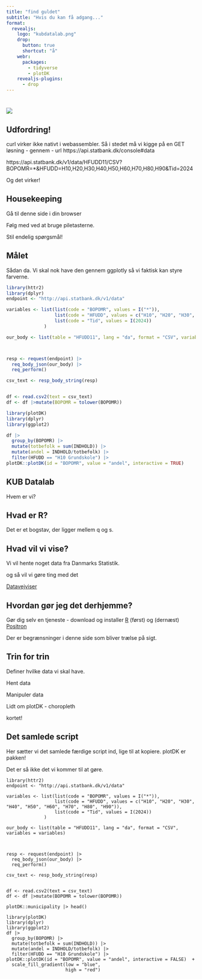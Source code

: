 ```yaml
---
title: "find guldet"
subtitle: "Hvis du kan få adgang..."
format: 
  revealjs:
    logo: "kubdatalab.png"
    drop:
      button: true
      shortcut: "å"
    webr:
      packages:
        - tidyverse
        - plotDK
    revealjs-plugins:
      - drop
---
```


#
![](figs/trompetpiger_top.jpg) 

## Udfordring!

curl virker ikke nativt i webassembler.
Så i stedet må vi kigge på en GET løsning - gennem - url 
https://api.statbank.dk/console#data

https://api.statbank.dk/v1/data/HFUDD11/CSV?BOPOMR=*&HFUDD=H10,H20,H30,H40,H50,H60,H70,H80,H90&Tid=2024

Og det virker!

## Housekeeping

Gå til denne side i din browser

Følg med ved at bruge piletasterne.

Stil endelig spørgsmål!

## Målet
Sådan da. Vi skal nok have den gennem ggplotly så vi faktisk kan styre farverne.
```r
library(httr2)
library(dplyr)
endpoint <- "http://api.statbank.dk/v1/data"

variables <- list(list(code = "BOPOMR", values = I("*")),
                  list(code = "HFUDD", values = c("H10", "H20", "H30", "H40", "H50", "H60", "H70", "H80", "H90")),
                  list(code = "Tid", values = I(2024))
              )

our_body <- list(table = "HFUDD11", lang = "da", format = "CSV", variables = variables)



resp <- request(endpoint) |>
  req_body_json(our_body) |>
  req_perform()

csv_text <- resp_body_string(resp)


df <- read.csv2(text = csv_text)
df <- df |>mutate(BOPOMR = tolower(BOPOMR))

library(plotDK)
library(dplyr)
library(ggplot2)

df |> 
  group_by(BOPOMR) |> 
  mutate(totbefolk = sum(INDHOLD)) |> 
  mutate(andel = INDHOLD/totbefolk) |> 
  filter(HFUDD == "H10 Grundskole") |> 
plotDK::plotDK(id = "BOPOMR", value = "andel", interactive = TRUE) 
```




## KUB Datalab

Hvem er vi?

## Hvad er R?

Det er et bogstav, der ligger mellem q og s.

## Hvad vil vi vise?

Vi vil hente noget data fra Danmarks Statistik.

og så vil vi gøre ting med det

[Datavejviser](https://www.datavejviser.dk/){target="_blank"}



## Hvordan gør jeg det derhjemme?

Gør dig selv en tjeneste - download og installer [R](https://cran.r-project.org/){target="_blank"} (først) og (dernæst) [Positron](https://positron.posit.co/download.html){target="_blank"}

Der er begrænsninger i denne side som bliver trælse på sigt.

## Trin for trin

Definer hvilke data vi skal have. 

Hent data

Manipuler data

Lidt om plotDK - choropleth

kortet!


## Det samlede script

Her sætter vi det samlede færdige script ind, lige til at kopiere.
plotDK er pakken!

Det er så ikke det vi kommer til at gøre.

```
library(httr2)
endpoint <- "http://api.statbank.dk/v1/data"

variables <- list(list(code = "BOPOMR", values = I("*")),
                  list(code = "HFUDD", values = c("H10", "H20", "H30", "H40", "H50", "H60", "H70", "H80", "H90")),
                  list(code = "Tid", values = I(2024))
              )

our_body <- list(table = "HFUDD11", lang = "da", format = "CSV", variables = variables)



resp <- request(endpoint) |>
  req_body_json(our_body) |>
  req_perform()

csv_text <- resp_body_string(resp)


df <- read.csv2(text = csv_text)
df <- df |>mutate(BOPOMR = tolower(BOPOMR))

plotDK::municipality |> head()

library(plotDK)
library(dplyr)
library(ggplot2)
df |> 
  group_by(BOPOMR) |> 
  mutate(totbefolk = sum(INDHOLD)) |> 
  mutate(andel = INDHOLD/totbefolk) |> 
  filter(HFUDD == "H10 Grundskole") |> 
plotDK::plotDK(id = "BOPOMR", value = "andel", interactive = FALSE)  +
  scale_fill_gradient(low = "blue",
                      high = "red")

```